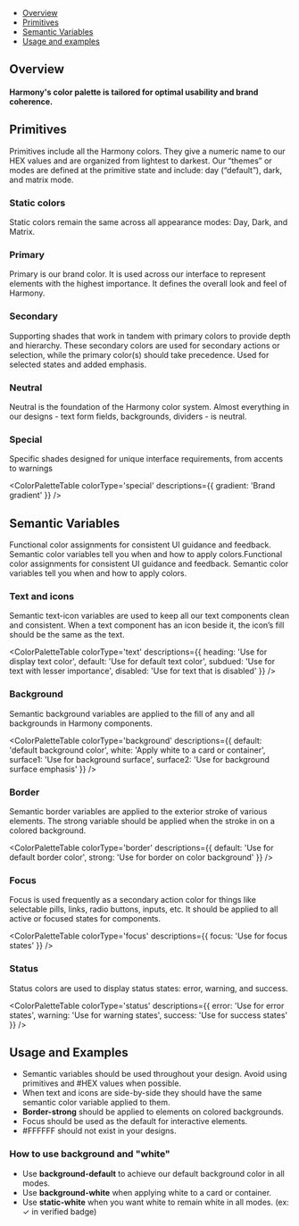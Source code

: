 


<Meta title='Foundations/Color' />

<Title>Color</Title>

- [Overview](#overview)
- [Primitives](#primitives)
- [Semantic Variables](#semantic-variables)
- [Usage and examples](#usage-and-examples)

## Overview

#### Harmony's color palette is tailored for optimal usability and brand coherence.

## Primitives

Primitives include all the Harmony colors. They give a numeric name to our HEX values and are organized from lightest to darkest. Our “themes” or modes are defined at the primitive state and include: day (“default”), dark, and matrix mode.

### Static colors

Static colors remain the same across all appearance modes: Day, Dark, and Matrix.

### Primary

Primary is our brand color. It is used across our interface to represent elements with the highest importance. It defines the overall look and feel of Harmony.

<ColorPaletteTable colorType='primary' />

### Secondary

Supporting shades that work in tandem with primary colors to provide depth and hierarchy. These secondary colors are used for secondary actions or selection, while the primary color(s) should take precedence. Used for selected states and added emphasis.

<ColorPaletteTable colorType='secondary' />

### Neutral

Neutral is the foundation of the Harmony color system. Almost everything in our designs - text form fields, backgrounds, dividers - is neutral.

<ColorPaletteTable colorType='neutral' />

### Special

Specific shades designed for unique interface requirements, from accents to warnings

<ColorPaletteTable
  colorType='special'
  descriptions={{
    gradient: 'Brand gradient'
  }}
/>

## Semantic Variables

Functional color assignments for consistent UI guidance and feedback. Semantic color variables tell you when and how to apply colors.Functional color assignments for consistent UI guidance and feedback. Semantic color variables tell you when and how to apply colors.

### Text and icons

Semantic text-icon variables are used to keep all our text components clean and consistent. When a text component has an icon beside it, the icon’s fill should be the same as the text.

<ColorPaletteTable
  colorType='text'
  descriptions={{
    heading: 'Use for display text color',
    default: 'Use for default text color',
    subdued: 'Use for text with lesser importance',
    disabled: 'Use for text that is disabled'
  }}
/>

### Background

Semantic background variables are applied to the fill of any and all backgrounds in Harmony components.

<ColorPaletteTable
  colorType='background'
  descriptions={{
    default: 'default background color',
    white: 'Apply white to a card or container',
    surface1: 'Use for background surface',
    surface2: 'Use for background surface emphasis'
  }}
/>

### Border

Semantic border variables are applied to the exterior stroke of various elements. The strong variable should be applied when the stroke in on a colored background.

<ColorPaletteTable
  colorType='border'
  descriptions={{
    default: 'Use for default border color',
    strong: 'Use for border on color background'
  }}
/>

### Focus

Focus is used frequently as a secondary action color for things like selectable pills, links, radio buttons, inputs, etc. It should be applied to all active or focused states for components.

<ColorPaletteTable
  colorType='focus'
  descriptions={{
    focus: 'Use for focus states'
  }}
/>

### Status

Status colors are used to display status states: error, warning, and success.

<ColorPaletteTable
  colorType='status'
  descriptions={{
    error: 'Use for error states',
    warning: 'Use for warning states',
    success: 'Use for success states'
  }}
/>

## Usage and Examples

- Semantic variables should be used throughout your design. Avoid using primitives and #HEX values when possible.
- When text and icons are side-by-side they should have the same semantic color variable applied to them.
- **Border-strong** should be applied to elements on colored backgrounds.
- Focus should be used as the default for interactive elements.
- #FFFFFF should not exist in your designs.

### How to use background and "white"

- Use **background-default** to achieve our default background color in all modes.
- Use **background-white** when applying white to a card or container.
- Use **static-white** when you want white to remain white in all modes. (ex: ✓ in verified badge)

<Unstyled>
  <Flex gap='3xl'>
    <ThemeProvider theme='day'>
      <BackgroundColorExample />
    </ThemeProvider>
    <ThemeProvider theme='dark'>
      <BackgroundColorExample />
    </ThemeProvider>
    <ThemeProvider theme='matrix'>
      <BackgroundColorExample />
    </ThemeProvider>
  </Flex>
</Unstyled>
